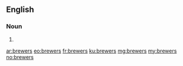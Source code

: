 {{also|Brewers}}
==English==

===Noun===
{{head|en|noun plural form}}

# {{plural of|brewer|lang=en}}

[[ar:brewers]]
[[eo:brewers]]
[[fr:brewers]]
[[ku:brewers]]
[[mg:brewers]]
[[my:brewers]]
[[no:brewers]]
